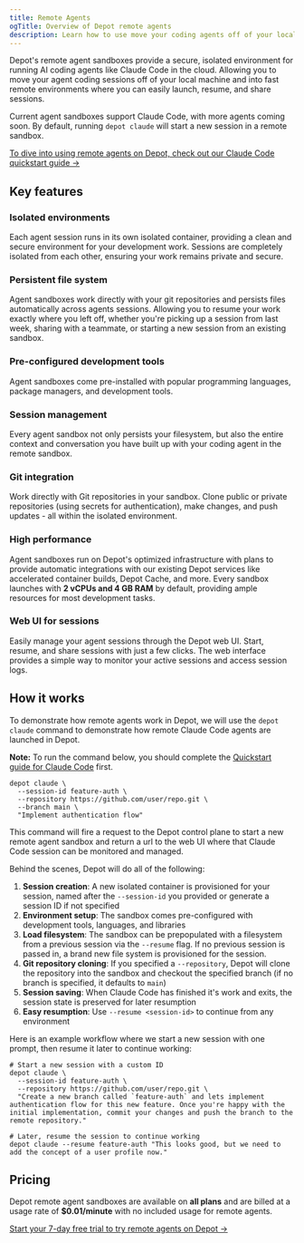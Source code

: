 ```yaml
---
title: Remote Agents
ogTitle: Overview of Depot remote agents
description: Learn how to use move your coding agents off of your local machine and onto Depot's remote agents platform
---
```



Depot's remote agent sandboxes provide a secure, isolated environment for running AI coding agents like Claude Code in the cloud. Allowing you to move your agent coding sessions off of your local machine and into fast remote environments where you can easily launch, resume, and share sessions.

Current agent sandboxes support Claude Code, with more agents coming soon. By default, running `depot claude` will start a new session in a remote sandbox.

<DocsCTASecondary>
  <a
    href="/docs/agents/claude-code/quickstart"
    data-ph-capture-attribute-button-id="agents-docs-cta-to-quickstart"
    className="text-radix-mauve12 font-semibold"
  >
    To dive into using remote agents on Depot, check out our Claude Code quickstart guide &rarr;
  </a>
</DocsCTASecondary>

## Key features

### Isolated environments

Each agent session runs in its own isolated container, providing a clean and secure environment for your development work. Sessions are completely isolated from each other, ensuring your work remains private and secure.

### Persistent file system

Agent sandboxes work directly with your git repositories and persists files automatically across agents sessions. Allowing you to resume your work exactly where you left off, whether you're picking up a session from last week, sharing with a teammate, or starting a new session from an existing sandbox.

### Pre-configured development tools

Agent sandboxes come pre-installed with popular programming languages, package managers, and development tools.

### Session management

Every agent sandbox not only persists your filesystem, but also the entire context and conversation you have built up with your coding agent in the remote sandbox.

### Git integration

Work directly with Git repositories in your sandbox. Clone public or private repositories (using secrets for authentication), make changes, and push updates - all within the isolated environment.

### High performance

Agent sandboxes run on Depot's optimized infrastructure with plans to provide automatic integrations with our existing Depot services like accelerated container builds, Depot Cache, and more. Every sandbox launches with **2 vCPUs and 4 GB RAM** by default, providing ample resources for most development tasks.

### Web UI for sessions

Easily manage your agent sessions through the Depot web UI. Start, resume, and share sessions with just a few clicks. The web interface provides a simple way to monitor your active sessions and access session logs.

## How it works

To demonstrate how remote agents work in Depot, we will use the `depot claude` command to demonstrate how remote Claude Code agents are launched in Depot.

**Note:** To run the command below, you should complete the [Quickstart guide for Claude Code](/docs/agents/claude-code/quickstart) first.

```shell
depot claude \
  --session-id feature-auth \
  --repository https://github.com/user/repo.git \
  --branch main \
  "Implement authentication flow"
```

This command will fire a request to the Depot control plane to start a new remote agent sandbox and return a url to the web UI where that Claude Code session can be monitored and managed.

Behind the scenes, Depot will do all of the following:

1. **Session creation**: A new isolated container is provisioned for your session, named after the `--session-id` you provided or generate a session ID if not specified
2. **Environment setup**: The sandbox comes pre-configured with development tools, languages, and libraries
3. **Load filesystem**: The sandbox can be prepopulated with a filesystem from a previous session via the `--resume` flag. If no previous session is passed in, a brand new file system is provisioned for the session.
4. **Git repository cloning**: If you specified a `--repository`, Depot will clone the repository into the sandbox and checkout the specified branch (if no branch is specified, it defaults to `main`)
5. **Session saving**: When Claude Code has finished it's work and exits, the session state is preserved for later resumption
6. **Easy resumption**: Use `--resume <session-id>` to continue from any environment

Here is an example workflow where we start a new session with one prompt, then resume it later to continue working:

```shell
# Start a new session with a custom ID
depot claude \
  --session-id feature-auth \
  --repository https://github.com/user/repo.git \
  "Create a new branch called `feature-auth` and lets implement authentication flow for this new feature. Once you're happy with the initial implementation, commit your changes and push the branch to the remote repository."

# Later, resume the session to continue working
depot claude --resume feature-auth "This looks good, but we need to add the concept of a user profile now."
```

## Pricing

Depot remote agent sandboxes are available on **all plans** and are billed at a usage rate of **$0.01/minute** with no included usage for remote agents.

<DocsCTA>
  <a href="/sign-up" data-ph-capture-attribute-button-id="agents-docs-cta" className="text-radix-grass12 font-semibold">
    Start your 7-day free trial to try remote agents on Depot &rarr;
  </a>
</DocsCTA>
